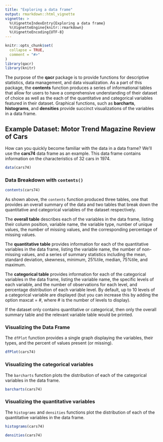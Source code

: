 ```yaml
---
title: "Exploring a data frame"
output: rmarkdown::html_vignette
vignette: >
  %\VignetteIndexEntry{Exploring a data frame}
  %\VignetteEngine{knitr::rmarkdown}
  %\VignetteEncoding{UTF-8}
---
```


```r
knitr::opts_chunk$set(
  collapse = TRUE,
  comment = "#>"
)
library(qacr)
library(knitr)
```


The purpose of the **qacr** package is to provide functions for descriptive statistics, data management, and data visualization.  As a part of this package, the **contents** function produces a series of informational tables that allow for users to have a comprehensive understanding of their dataset of choice as well as the each of the quantitative and categorical variables featured in their dataset.  Graphical functions, such as **barcharts**, **histograms**, and **densities** provide succinct visualizations of the variables in a data frame.

## Example Dataset: Motor Trend Magazine Review of Cars
How can you quickly become familiar with the data in a data frame? We'll use the **cars74** data frame as an example. This data frame contains information on the characteristics of 32 cars in 1974.

```r
data(cars74)
```

### Data Breakdown with `contents()`
```r
contents(cars74)

```
As shown above, the `contents` function produced three tables, one that provides an overall summary of the data and two tables that break down the quantitative and categorical variables of the dataset respectively. 

The **overall table** describes each of the variables in the data frame, listing their column position, variable name, the variable type, number of unique values, the number of missing values, and the corresponding percentage of missing values.

The **quantitative table** provides information for each of the quantitative variables in the data frame, listing the variable name, the number of non-missing values, and a series of summary statistics including the mean, standard deviation, skewness, minimum, 25%tile, median, 75%tile, and maximum.

The **categorical table** provides information for each of the categorical variables in the data frame, listing the variable name, the specific levels of each variable, and the number of observations for each level, and percentage distribution of each variable level. By default, up to 10 levels of a categorical variable are displayed (but you can increase this by adding the option maxcat = #, where # is the number of levels to display).

If the dataset only contains quantitative or categorical, then only the overall summary table and the relevant variable table would be printed.

### Visualizing the Data Frame

The `dfPlot` function provides a single graph displaying the variables, their types, and the percent of values present (or missing).

```r
dfPlot(cars74)

```

### Visualizing the categorical variables

The `barcharts` function plots the distribution of each of the categorical variables in the data frame.

```r
barcharts(cars74)

```

### Visualizing the quantitative variables

The `histograms` and `densities` functions plot the distribution of each of the quantitative variables in the data frame.

```r
histograms(cars74)

densities(cars74)

```
